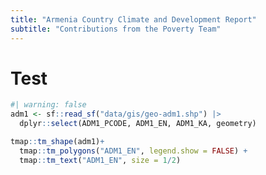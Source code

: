 ```yaml
---
title: "Armenia Country Climate and Development Report"
subtitle: "Contributions from the Poverty Team"
---
```


# Test

```r
#| warning: false
adm1 <- sf::read_sf("data/gis/geo-adm1.shp") |> 
  dplyr::select(ADM1_PCODE, ADM1_EN, ADM1_KA, geometry)

tmap::tm_shape(adm1)+
  tmap::tm_polygons("ADM1_EN", legend.show = FALSE) +
  tmap::tm_text("ADM1_EN", size = 1/2)
```
